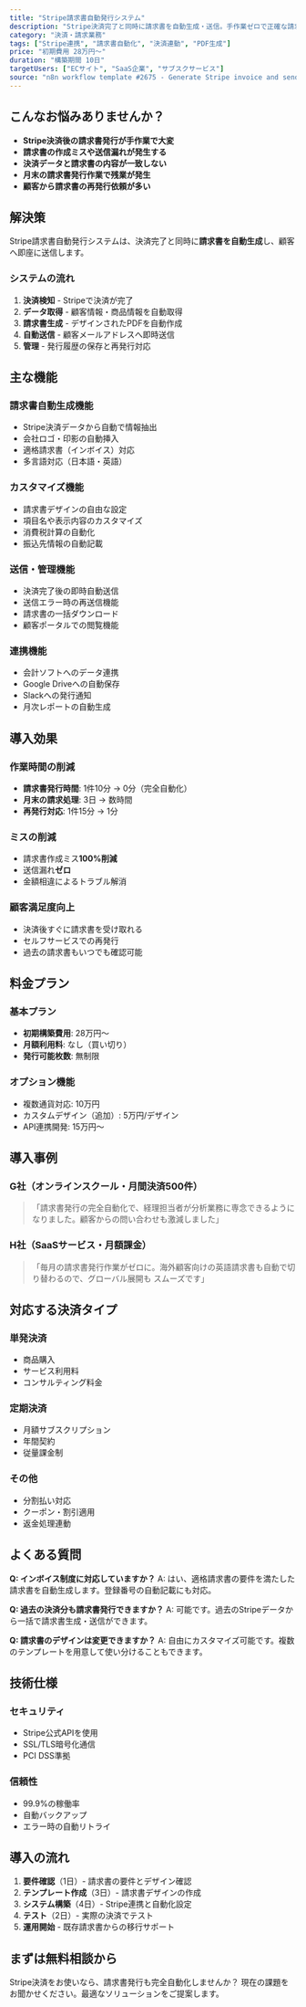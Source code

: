 ```yaml
---
title: "Stripe請求書自動発行システム"
description: "Stripe決済完了と同時に請求書を自動生成・送信。手作業ゼロで正確な請求書発行を実現し、経理業務を大幅に効率化します。"
category: "決済・請求業務"
tags: ["Stripe連携", "請求書自動化", "決済連動", "PDF生成"]
price: "初期費用 28万円〜"
duration: "構築期間 10日"
targetUsers: ["ECサイト", "SaaS企業", "サブスクサービス"]
source: "n8n workflow template #2675 - Generate Stripe invoice and send it by email"
---
```


## こんなお悩みありませんか？

- **Stripe決済後の請求書発行が手作業で大変**
- **請求書の作成ミスや送信漏れが発生する**
- **決済データと請求書の内容が一致しない**
- **月末の請求書発行作業で残業が発生**
- **顧客から請求書の再発行依頼が多い**

## 解決策

Stripe請求書自動発行システムは、決済完了と同時に**請求書を自動生成**し、顧客へ即座に送信します。

### システムの流れ

1. **決済検知** - Stripeで決済が完了
2. **データ取得** - 顧客情報・商品情報を自動取得
3. **請求書生成** - デザインされたPDFを自動作成
4. **自動送信** - 顧客メールアドレスへ即時送信
5. **管理** - 発行履歴の保存と再発行対応

## 主な機能

### 請求書自動生成機能
- Stripe決済データから自動で情報抽出
- 会社ロゴ・印影の自動挿入
- 適格請求書（インボイス）対応
- 多言語対応（日本語・英語）

### カスタマイズ機能
- 請求書デザインの自由な設定
- 項目名や表示内容のカスタマイズ
- 消費税計算の自動化
- 振込先情報の自動記載

### 送信・管理機能
- 決済完了後の即時自動送信
- 送信エラー時の再送信機能
- 請求書の一括ダウンロード
- 顧客ポータルでの閲覧機能

### 連携機能
- 会計ソフトへのデータ連携
- Google Driveへの自動保存
- Slackへの発行通知
- 月次レポートの自動生成

## 導入効果

### 作業時間の削減
- **請求書発行時間**: 1件10分 → 0分（完全自動化）
- **月末の請求処理**: 3日 → 数時間
- **再発行対応**: 1件15分 → 1分

### ミスの削減
- 請求書作成ミス**100%削減**
- 送信漏れ**ゼロ**
- 金額相違によるトラブル解消

### 顧客満足度向上
- 決済後すぐに請求書を受け取れる
- セルフサービスでの再発行
- 過去の請求書もいつでも確認可能

## 料金プラン

### 基本プラン
- **初期構築費用**: 28万円〜
- **月額利用料**: なし（買い切り）
- **発行可能枚数**: 無制限

### オプション機能
- 複数通貨対応: 10万円
- カスタムデザイン（追加）: 5万円/デザイン
- API連携開発: 15万円〜

## 導入事例

### G社（オンラインスクール・月間決済500件）
> 「請求書発行の完全自動化で、経理担当者が分析業務に専念できるようになりました。顧客からの問い合わせも激減しました」

### H社（SaaSサービス・月額課金）
> 「毎月の請求書発行作業がゼロに。海外顧客向けの英語請求書も自動で切り替わるので、グローバル展開も スムーズです」

## 対応する決済タイプ

### 単発決済
- 商品購入
- サービス利用料
- コンサルティング料金

### 定期決済
- 月額サブスクリプション
- 年間契約
- 従量課金制

### その他
- 分割払い対応
- クーポン・割引適用
- 返金処理連動

## よくある質問

**Q: インボイス制度に対応していますか？**
A: はい、適格請求書の要件を満たした請求書を自動生成します。登録番号の自動記載にも対応。

**Q: 過去の決済分も請求書発行できますか？**
A: 可能です。過去のStripeデータから一括で請求書生成・送信ができます。

**Q: 請求書のデザインは変更できますか？**
A: 自由にカスタマイズ可能です。複数のテンプレートを用意して使い分けることもできます。

## 技術仕様

### セキュリティ
- Stripe公式APIを使用
- SSL/TLS暗号化通信
- PCI DSS準拠

### 信頼性
- 99.9%の稼働率
- 自動バックアップ
- エラー時の自動リトライ

## 導入の流れ

1. **要件確認**（1日）- 請求書の要件とデザイン確認
2. **テンプレート作成**（3日）- 請求書デザインの作成
3. **システム構築**（4日）- Stripe連携と自動化設定
4. **テスト**（2日）- 実際の決済でテスト
5. **運用開始** - 既存請求書からの移行サポート

## まずは無料相談から

Stripe決済をお使いなら、請求書発行も完全自動化しませんか？
現在の課題をお聞かせください。最適なソリューションをご提案します。
